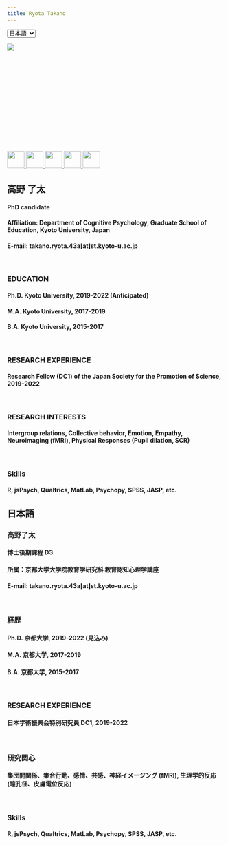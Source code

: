 ---
title: Ryota Takano
---

<select name="select" onChange="location.href=value;">
<option value="">日本語</option>
<option value="https://ryotatkn.github.io/personal_site/">English</option>
</select> 

<div style="width:225px; height:150px">
<p><img src="pic/pic2.jpg"></p>
</div>
<br>
<br>
<br>
<br>
<br>
<div style=>
<p>
<a href="https://twitter.com/takano_ryota">
<img src="pic/twitter.png" width="40px" height="40px"> </a>
<a href="https://www.researchgate.net/profile/Ryota-Takano">
<img src="pic/rg.png" width="40px" height="40px"> 
<a href="https://scholar.google.co.jp/citations?user=ucldCngAAAAJ&hl=ja">
<img src="pic/gs.png" width="40px" height="40px"> 
<a href="https://osf.io/bpjds/">
<img src="pic/osf.png" width="40px" height="40px"> 
<a href="https://github.com/RyotaTKN">
<img src="pic/gh.jpg" width="40px" height="40px"> 
</a>
</p>


## **高野 了太**

#### PhD candidate 
#### Affiliation: Department of Cognitive Psychology, Graduate School of Education, Kyoto University, Japan
#### E-mail: takano.ryota.43a[at]st.kyoto-u.ac.jp
<br>

### **EDUCATION**

#### Ph.D.   Kyoto University, 2019-2022 (Anticipated)
#### M.A.    Kyoto University, 2017-2019
#### B.A.    Kyoto University, 2015-2017
<br>

### **RESEARCH EXPERIENCE**

#### Research Fellow (DC1) of the Japan Society for the Promotion of Science, 2019-2022
<br>

### **RESEARCH INTERESTS**

#### Intergroup relations, Collective behavior, Emotion, Empathy, Neuroimaging (fMRI), Physical Responses (Pupil dilation, SCR)
<br>

### **Skills**

#### R, jsPsych, Qualtrics, MatLab, Psychopy, SPSS, JASP, etc.

## **日本語**
### **高野了太**

#### 博士後期課程 D3 
#### 所属：京都大学大学院教育学研究科 教育認知心理学講座
#### E-mail: takano.ryota.43a[at]st.kyoto-u.ac.jp
<br>

### **経歴**

#### Ph.D.   京都大学, 2019-2022 (見込み)
#### M.A.    京都大学, 2017-2019
#### B.A.    京都大学, 2015-2017
<br>

### **RESEARCH EXPERIENCE**

#### 日本学術振興会特別研究員 DC1, 2019-2022
<br>

### **研究関心**

#### 集団間関係、集合行動、感情、共感、神経イメージング (fMRI), 生理学的反応 (瞳孔径、皮膚電位反応)
<br>

### **Skills**

#### R, jsPsych, Qualtrics, MatLab, Psychopy, SPSS, JASP, etc.